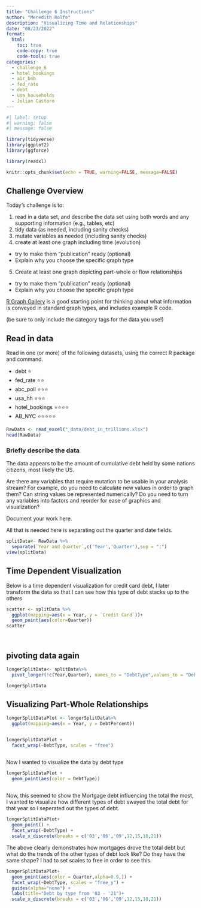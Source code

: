 ```yaml
---
title: "Challenge 6 Instructions"
author: "Meredith Rolfe"
description: "Visualizing Time and Relationships"
date: "08/23/2022"
format:
  html:
    toc: true
    code-copy: true
    code-tools: true
categories:
  - challenge_6
  - hotel_bookings
  - air_bnb
  - fed_rate
  - debt
  - usa_households
  - Julian Castoro
---
```


```r
#| label: setup
#| warning: false
#| message: false

library(tidyverse)
library(ggplot2)
library(ggforce)

library(readxl)

knitr::opts_chunk$set(echo = TRUE, warning=FALSE, message=FALSE)
```

## Challenge Overview

Today's challenge is to:

1)  read in a data set, and describe the data set using both words and any supporting information (e.g., tables, etc)
2)  tidy data (as needed, including sanity checks)
3)  mutate variables as needed (including sanity checks)
4)  create at least one graph including time (evolution)
   - try to make them "publication" ready (optional)
   - Explain why you choose the specific graph type
5)  Create at least one graph depicting part-whole or flow relationships
   - try to make them "publication" ready (optional)
   - Explain why you choose the specific graph type

[R Graph Gallery](https://r-graph-gallery.com/) is a good starting point for thinking about what information is conveyed in standard graph types, and includes example R code.

(be sure to only include the category tags for the data you use!)

## Read in data

Read in one (or more) of the following datasets, using the correct R package and command.

  - debt  ⭐
  - fed_rate ⭐⭐
  - abc_poll ⭐⭐⭐
  - usa_hh ⭐⭐⭐
  - hotel_bookings ⭐⭐⭐⭐
  - AB_NYC ⭐⭐⭐⭐⭐

  

```r

RawData <- read_excel("_data/debt_in_trillions.xlsx")
head(RawData)
```

### Briefly describe the data
The data appears to be the amount of cumulative debt held by some nations citizens, most likely the US.


Are there any variables that require mutation to be usable in your analysis stream? For example, do you need to calculate new values in order to graph them? Can string values be represented numerically? Do you need to turn any variables into factors and reorder for ease of graphics and visualization?

Document your work here.


All that is needed here is separating out the quarter and date fields.

```r
splitData<- RawData %>%
  separate(`Year and Quarter`,c('Year','Quarter'),sep = ":")
view(splitData)

```

## Time Dependent Visualization

Below is a time dependent visualization for credit card debt, I later transform the data so that I can see how this type of debt stacks up to the others


```r
scatter <- splitData %>%
  ggplot(mapping=aes(x = Year, y = `Credit Card`))+ 
  geom_point(aes(color=Quarter))
scatter

  
```
## pivoting data again
```r
longerSplitData<- splitData%>%
  pivot_longer(!c(Year,Quarter), names_to = "DebtType",values_to = "DebtPercent" )

longerSplitData
```



## Visualizing Part-Whole Relationships

```r


longerSplitDataPlot <- longerSplitData%>%
  ggplot(mapping=aes(x = Year, y = DebtPercent))


longerSplitDataPlot +
  facet_wrap(~DebtType, scales = "free")



```

Now I wanted to visualize the data by debt type

```r
longerSplitDataPlot + 
  geom_point(aes(color = DebtType))
  
```
Now, this seemed to show the Mortgage debt influencing the total the most, I wanted to visualize how different types of debt swayed the total debt for that year so i seperated out the types of debt.

```r
longerSplitDataPlot+
  geom_point() +
  facet_wrap(~DebtType) +
  scale_x_discrete(breaks = c('03','06','09',12,15,18,21))
```
The above clearly demonstrates how mortgages drove the total debt but what do the trends of the other types of debt look like? Do they have the same shape? I had to set scales to free in order to see this.




```r
longerSplitDataPlot+
  geom_point(aes(color = Quarter,alpha=0.9,)) +
  facet_wrap(~DebtType, scales = "free_y") + 
  guides(alpha="none") +
  labs(title="Debt by type from '03 - '21")+
  scale_x_discrete(breaks = c('03','06','09',12,15,18,21))

 
```



